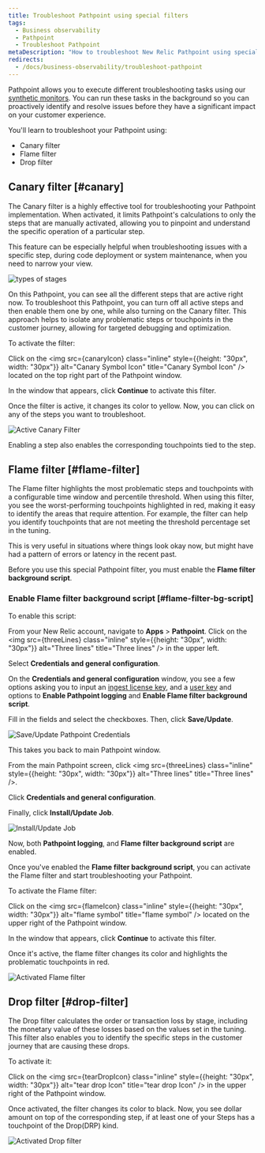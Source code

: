 ```yaml
---
title: Troubleshoot Pathpoint using special filters
tags:
  - Business observability
  - Pathpoint
  - Troubleshoot Pathpoint
metaDescription: "How to troubleshoot New Relic Pathpoint using special filters (like Canary or Flame filter)."
redirects: 
  - /docs/business-observability/troubleshoot-pathpoint
--- 
```












Pathpoint allows you to execute different troubleshooting tasks using our [synthetic monitors](/docs/synthetics/synthetic-monitoring/getting-started/get-started-synthetic-monitoring). You can run these tasks in the background so you can proactively identify and resolve issues before they have a significant impact on your customer experience. 

You'll learn to troubleshoot your Pathpoint using:

* Canary filter
* Flame filter
* Drop filter

## Canary filter [#canary]

The Canary filter is a highly effective tool for troubleshooting your Pathpoint implementation. When activated, it limits Pathpoint's calculations to only the steps that are manually activated, allowing you to pinpoint and understand the specific operation of a particular step. 

This feature can be especially helpful when troubleshooting issues with a specific step, during code deployment or system maintenance, when you need to narrow your view. 

<img
    title="Types of stages"
    alt="types of stages"
    src={stagesTypes}
/>

On this Pathpoint, you can see all the different steps that are active right now. To troubleshoot this Pathpoint, you can turn off all active steps and then enable them one by one, while also turning on the Canary filter. This approach helps to isolate any problematic steps or touchpoints in the customer journey, allowing for targeted debugging and optimization.

To activate the filter:

<Steps>

<Step>

Click on the <img src={canaryIcon} class="inline" style={{height: "30px", width: "30px"}} alt="Canary Symbol Icon" title="Canary Symbol Icon" /> located on the top right part of the Pathpoint window.



</Step>

<Step>

In the window that appears, click **Continue** to activate this filter. 

</Step>

<Step>

Once the filter is active, it changes its color to yellow. Now, you can click on any of the steps you want to troubleshoot. 

<img
    title="Active Canary Filter"
    alt="Active Canary Filter"
    src={activeCanaryFilter}
/>

</Step>

<Callout variant="tip">
Enabling a step also enables the corresponding touchpoints tied to the step.
</Callout>

</Steps>

## Flame filter [#flame-filter]

The Flame filter highlights the most problematic steps and touchpoints with a configurable time window and percentile threshold. When using this filter, you see the worst-performing touchpoints highlighted in red, making it easy to identify the areas that require attention. For example, the filter can help you identify touchpoints that are not meeting the threshold percentage set in the tuning. 

This is very useful in situations where things look okay now, but might have had a pattern of errors or latency in the recent past. 

Before you use this special Pathpoint filter, you must enable the **Flame filter background script**.

### Enable Flame filter background script [#flame-filter-bg-script]

To enable this script:

<Steps>

<Step>

From your New Relic account, navigate to **Apps** > **Pathpoint**. Click on the <img src={threeLines} class="inline" style={{height: "30px", width: "30px"}} alt="Three lines" title="Three lines" /> in the upper left.

</Step>

<Step>

Select **Credentials and general configuration**.

</Step>

<Step>

On the **Credentials and general configuration** window, you see a few options asking you to input an [ingest license key](/docs/apis/intro-apis/new-relic-api-keys/#api-table), and a [user key](/docs/apis/intro-apis/new-relic-api-keys/#api-table) and options to **Enable Pathpoint logging** and **Enable Flame filter background script**.

Fill in the fields and select the checkboxes. Then, click **Save/Update**.

<img
  title="Save/Update Pathpoint Credentials"
  alt="Save/Update Pathpoint Credentials"
  src={credentials}
/>

This takes you back to main Pathpoint window.

</Step>

<Step>

From the main Pathpoint screen, click <img src={threeLines} class="inline" style={{height: "30px", width: "30px"}} alt="Three lines" title="Three lines" />.

</Step>

<Step>

Click **Credentials and general configuration**.

</Step>

<Step>

Finally, click **Install/Update Job**.

<img
  title="Install/Update Job"
  alt="Install/Update Job"
  src={installJob}
/>

</Step>

Now, both **Pathpoint logging**, and **Flame filter background script** are enabled.

</Steps>

Once you've enabled the **Flame filter background script**, you can activate the Flame filter and start troubleshooting your Pathpoint.

To activate the Flame filter:

<Steps>

<Step>

Click on the <img src={flameIcon} class="inline" style={{height: "30px", width: "30px"}} alt="flame symbol" title="flame symbol" /> located on the upper right of the Pathpoint window.


</Step>

<Step>

In the window that appears, click **Continue** to activate this filter. 

</Step>

<Step>

Once it's active, the flame filter changes its color and highlights the problematic touchpoints in red. 

<img
  title="Activated Flame filter"
  alt="Activated Flame filter"
  src={activatedFlameFilter}
/>

</Step>

</Steps>

## Drop filter [#drop-filter]

The Drop filter calculates the order or transaction loss by stage, including the monetary value of these losses based on the values set in the tuning. This filter also enables you to identify the specific steps in the customer journey that are causing these drops.

To activate it:

<Steps>

<Step>

Click on the <img src={tearDropIcon} class="inline" style={{height: "30px", width: "30px"}} alt="tear drop Icon" title="tear drop Icon" /> in the upper right of the Pathpoint window. 

</Step>

<Step>

Once activated, the filter changes its color to black. Now, you see dollar amount on top of the corresponding step, if at least one of your Steps has a touchpoint of the Drop(DRP) kind.

<img
  title="Activated Drop filter"
  alt="Activated Drop filter"
  src={activatedDropFilter}
/>

</Step>

</Steps>